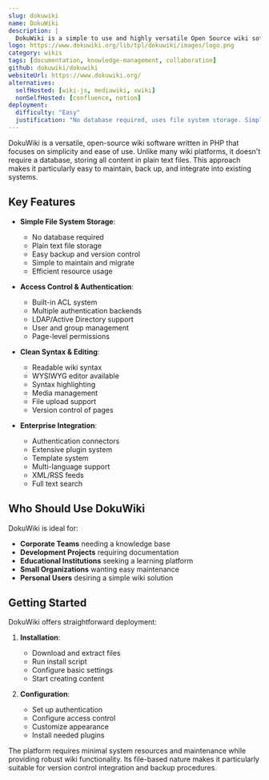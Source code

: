 ```yaml
---
slug: dokuwiki
name: DokuWiki
description: |
  DokuWiki is a simple to use and highly versatile Open Source wiki software that doesn't require a database. It is loved by users for its clean and readable syntax and appreciated by administrators for its easy maintenance and integration capabilities.
logo: https://www.dokuwiki.org/lib/tpl/dokuwiki/images/logo.png
category: wikis
tags: [documentation, knowledge-management, collaboration]
github: dokuwiki/dokuwiki
websiteUrl: https://www.dokuwiki.org/
alternatives:
  selfHosted: [wiki-js, mediawiki, xwiki]
  nonSelfHosted: [confluence, notion]
deployment:
  difficulty: "Easy"
  justification: "No database required, uses file system storage. Simple PHP installation with minimal configuration needed."
---
```


DokuWiki is a versatile, open-source wiki software written in PHP that focuses on
simplicity and ease of use. Unlike many wiki platforms, it doesn't require a
database, storing all content in plain text files. This approach makes it
particularly easy to maintain, back up, and integrate into existing systems.

## Key Features

- **Simple File System Storage**:

  - No database required
  - Plain text file storage
  - Easy backup and version control
  - Simple to maintain and migrate
  - Efficient resource usage

- **Access Control & Authentication**:

  - Built-in ACL system
  - Multiple authentication backends
  - LDAP/Active Directory support
  - User and group management
  - Page-level permissions

- **Clean Syntax & Editing**:

  - Readable wiki syntax
  - WYSIWYG editor available
  - Syntax highlighting
  - Media management
  - File upload support
  - Version control of pages

- **Enterprise Integration**:
  - Authentication connectors
  - Extensive plugin system
  - Template system
  - Multi-language support
  - XML/RSS feeds
  - Full text search

## Who Should Use DokuWiki

DokuWiki is ideal for:

- **Corporate Teams** needing a knowledge base
- **Development Projects** requiring documentation
- **Educational Institutions** seeking a learning platform
- **Small Organizations** wanting easy maintenance
- **Personal Users** desiring a simple wiki solution

## Getting Started

DokuWiki offers straightforward deployment:

1. **Installation**:

   - Download and extract files
   - Run install script
   - Configure basic settings
   - Start creating content

2. **Configuration**:
   - Set up authentication
   - Configure access control
   - Customize appearance
   - Install needed plugins

The platform requires minimal system resources and maintenance while providing
robust wiki functionality. Its file-based nature makes it particularly suitable
for version control integration and backup procedures.
